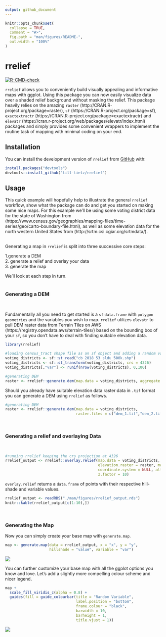 ```yaml
---
output: github_document
---
```


<!-- README.md is generated from README.Rmd. Please edit that file -->

```r
knitr::opts_chunk$set(
  collapse = TRUE,
  comment = "#>",
  fig.path = "man/figures/README-",
  out.width = "100%"
)
```

# rrelief

<!-- badges: start -->
[![R-CMD-check](https://github.com/till-tietz/rrelief/workflows/R-CMD-check/badge.svg)](https://github.com/till-tietz/rrelief/actions)
<!-- badges: end -->

`rrelief` allows you to conveniently build visually appealing and informative maps with ggplot.
Using this package you can now easily visualize data over a shaded relief background without 
masking the relief.
This package heavily relies on the amazing `raster` (http://CRAN.R-project.org/package=raster),
`sf` (https://CRAN.R-project.org/package=sf),
`exactextractr` (https://CRAN.R-project.org/package=exactextractr) and `elevatr` (https://cran.r-project.org/web/packages/elevatr/index.html) packages and simply provides some convenient wrappers to implement the routine task of mapping with minimal coding on your end.

## Installation

You can install the development version of `rrelief` from [GitHub](https://github.com/) with:

```r
install.packages("devtools")
devtools::install_github("till-tietz/rrelief")
```
## Usage

This quick example will hopefully help to illustrate the general `rrelief` workflow, show what the package can do 
and get you started on making some nice maps. 
For this example we'll be using some voting district data for the state of Washington from (https://www.census.gov/geographies/mapping-files/time-series/geo/carto-boundary-file.html),
as well as some elevation data for the north western United States from 
(http://srtm.csi.cgiar.org/srtmdata/). \
\

Generating a map in `rrelief` is split into three successive core steps: \

  1.generate a DEM \
  2. generate a relief and overlay your data \
  3. generate the map \
  
We'll look at each step in turn. \
\

### Generating a DEM \
\

Fundamentally all you need to get started is a `sf` `data.frame` with `polygon geometries` and the variables you wish to map. `rrelief` utilizes `elevatr` to pull DEM raster data from Terrain Tiles on AWS (https://registry.opendata.aws/terrain-tiles/) based on the bounding box of your `sf`, so you don't have to deal with finding suitable elevation data.
```r
library(rrelief)

#loading census_tract shape file as an sf object and adding a random variable
voting_districts <- sf::st_read("cb_2018_53_sldu_500k.shp")
voting_districts <- sf::st_transform(voting_districts, crs = 4326)
voting_districts[,"var"] <- runif(nrow(voting_districts), 0,100)

#generating DEM 
raster <- rrelief::generate.dem(map.data = voting_districts, aggregate = 3)

```

Should you already have suitable elevation data raster data in `.tif` format you can generate a DEM using `rrelief` as follows. 

```r

#generating DEM 
raster <- rrelief::generate.dem(map.data = voting_districts, 
                                raster.files = c("dem_1.tif","dem_2.tif"), aggregate = 3)

```

\

### Generating a relief and overlaying Data \
\

```r
#running rrelief keeping the crs projection at 4326
rrelief_output <- rrelief::overlay.relief(map.data = voting_districts, variables = c("var"),
                                          elevation.raster = raster, make.hillshade = TRUE, 
                                          coordinate.system = NULL, altitude = 45, azimuth = 270,
                                          z.factor = 10)
```

`overlay.relief` returns a `data.frame` of points with their respective hill-shade and variable values.

```r
rrelief_output <- readRDS("./man/figures/rrelief_output.rds")
knitr::kable(rrelief_output[c(1:10),])
```

\

### Generating the Map \

Now you can simply create your base map with `generate.map`.

```r

map <- generate.map(data = rrelief_output, x = "x", y = "y", 
                    hillshade = "value", variable = "var")
```

![](man/figures/map_original.png)

You can further customize your base map with all the ggplot options you know and love. 
Let's add a slightly more compelling colour scheme and nicer legend. 

```r

map +
  scale_fill_viridis_c(alpha = 0.8) +
  guides(fill = guide_colourbar(title = "Random Variable",
                                label.position = "bottom",
                                frame.colour = "black",
                                barwidth = 10,
                                barheight = 1,
                                title.vjust = 1))
```

![](man/figures/map.png)



